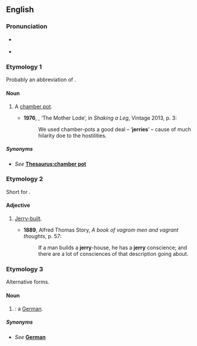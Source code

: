 {{also|Jerry}}
==English==
===Pronunciation===
*{{a|UK}} {{IPA|/ˈdʒɛɹi/|lang=en}}
* {{audio|En-au-jerry.ogg|Audio (AU)|lang=en}}

===Etymology 1===
Probably an abbreviation of {{m|en|jeroboam}}.

====Noun====
{{en-noun|jerries}}

# {{lb|en|British|slang}} A [[chamber pot]].
#*'''1976''', {{w|Angela Carter}}, ‘The Mother Lode’, in ''Shaking a Leg'', Vintage 2013, p. 3:
#*:We used chamber-pots a good deal – ‘'''jerries'''’ – cause of much hilarity doe to the hostilities.

=====Synonyms=====
* {{qualifier|chamber pot}} ''See'' '''[[Thesaurus:chamber pot]]'''

===Etymology 2===
Short for {{m|en|jerry-built}}.

====Adjective====
{{en-adj|-}}

# {{lb|en|dated}} [[jerry-built|Jerry-built]].
#* '''1889''', Alfred Thomas Story, ''A book of vagrom men and vagrant thoughts'', p. 57:
#*: If a man builds a '''jerry'''-house, he has a '''jerry''' conscience; and there are a lot of consciences of that description going about.

===Etymology 3===
Alternative forms.

====Noun====
{{en-noun|jerries}}

# {{label|en|racial slur}} {{alternative case form of|Jerry|lang=en|nodot=1}}: a [[German]].

=====Synonyms=====
* {{qualifier|a German}} ''See'' '''[[German]]'''